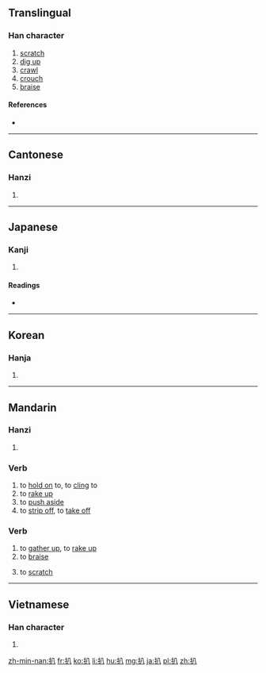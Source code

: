 ==Translingual==

===Han character===
{{Han char|rn=64|rad=手|as=02|sn=5|four=5800<sub>0</sub>|canj=手金 (QC)|ids=⿰[[扌]][[八]]}}

# [[scratch]]
# [[dig up]]
# [[crawl]]
# [[crouch]]
# [[braise]]

====References====
* {{Han ref|kx=0417.110|dkj=11780|dj=0763.120|hdz=31827.030|uh=6252|ud=25170|bh=A5B6|bd=42422}}

----

==Cantonese==

===Hanzi===
{{yue-hanzi|jyut=[[paa1]], [[paa4]]|y=pa1, pa4}}

# {{defn|lang=yue|sort=手02}}

----

==Japanese==

===Kanji===
{{ja-kanji|grade=|rs=手02}}

# {{defn|lang=ja|sort=手02}}

====Readings====
* {{ja-readings|on=[[はい]] (hai), [[はつ]] (hatsu), [[はち]] (hachi)|kun=[[ぬく]] (nuku), [[さばく]] (sabaku)}}

----

==Korean==

===Hanja===
{{ko-hanja|hangeul=배|eumhun=|rv=bae|mr=pae|y=pay}}

# {{defn|lang=ko|sort=手02}}

----

==Mandarin==
{{zh-hanzi-box|[[扒]]}}

===Hanzi===
{{cmn-hanzi|pin=[[bā]] ([[ba1]]), [[pá]] ([[pa2]])|wg=pa<sup>1</sup>, p'a<sup>2</sup>}}

# {{defn|lang=cmn|sort=手02}}

===Verb===
{{cmn-verb|ts|pin=bā|pint=ba1}}

# to [[hold on]] to, to [[cling]] to
# to [[rake up]]
# to [[push aside]]
# to [[strip off]], to [[take off]]

===Verb===
{{cmn-verb|ts|pin=pá|pint=pa2}}

# to [[gather up]], to [[rake up]]
# to [[braise]]
# {{context|regional|lang=cmn}} to [[scratch]]

----

==Vietnamese==

===Han character===
{{vi-hantu|[[bái]], [[bắt]], [[bát]], [[bớt]], [[bít]], [[vát]], [[xẹp]]|rs=手02}}

# {{defn|lang=vi|sort=手02}}

[[zh-min-nan:扒]]
[[fr:扒]]
[[ko:扒]]
[[li:扒]]
[[hu:扒]]
[[mg:扒]]
[[ja:扒]]
[[pl:扒]]
[[zh:扒]]